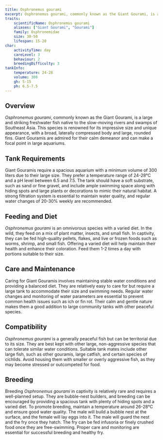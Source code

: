 ```yaml
---
title: Osphronemus gourami
excerpt: Osphronemus gourami, commonly known as the Giant Gourami, is a large and impressive freshwater fish from Southeast Asia, admired for its size and striking appearance.
traits:
    scientificName: Osphronemus gourami
    aliases: ["Giant Gourami", "Gourami"]
    family: Osphronemidae
    size: 30-50
    lifespan: 15-20
char:
    activityTime: day
    careLevel: 3
    behaviour: 2
    breedingDifficulty: 3
tankInfo:
    temperature: 24-28
    volume: 300
    gh: 5-15
    ph: 6.5-7.5
---
```


## Overview
*Osphronemus gourami*, commonly known as the Giant Gourami, is a large and striking freshwater fish native to the slow-moving rivers and swamps of Southeast Asia. This species is renowned for its impressive size and unique appearance, with a broad, laterally compressed body and large, rounded fins. Giant Gouramis are admired for their calm demeanor and can make a focal point in large aquariums.

## Tank Requirements
Giant Gouramis require a spacious aquarium with a minimum volume of 300 liters due to their large size. They prefer a temperature range of 24-28°C and a pH level between 6.5 and 7.5. The tank should have a soft substrate, such as sand or fine gravel, and include ample swimming space along with hiding spots and large plants or decorations to mimic their natural habitat. A strong filtration system is essential to maintain water quality, and regular water changes of 20-30% weekly are recommended.

## Feeding and Diet
*Osphronemus gourami* is an omnivorous species with a varied diet. In the wild, they feed on a mix of plant matter, insects, and small fish. In captivity, they can be fed high-quality pellets, flakes, and live or frozen foods such as worms, shrimp, and small fish. Offering a varied diet will help maintain their health and enhance their coloration. Feed them 1-2 times a day with portions suitable to their size.

## Care and Maintenance
Caring for Giant Gouramis involves maintaining stable water conditions and providing a balanced diet. They are relatively easy to care for but require a large tank to accommodate their size and swimming needs. Regular water changes and monitoring of water parameters are essential to prevent common health issues such as ich or fin rot. Their calm and gentle nature makes them a good addition to large community tanks with other peaceful species.

## Compatibility
*Osphronemus gourami* is a generally peaceful fish but can be territorial due to its size. They are best kept with other large, non-aggressive species that can tolerate similar water conditions. Suitable tank mates include other large fish, such as other gouramis, large catfish, and certain species of cichlids. Avoid housing them with smaller or overly aggressive fish, as they may become stressed or outcompeted for food.

## Breeding
Breeding *Osphronemus gourami* in captivity is relatively rare and requires a well-planned setup. They are bubble-nest builders, and breeding can be encouraged by providing a spacious tank with plenty of hiding spots and a varied diet. To promote breeding, maintain a temperature around 26-28°C and ensure good water quality. The male will build a bubble nest at the surface, and the female will lay eggs into it. The male will guard the nest and the fry once they hatch. The fry can be fed infusoria or finely crushed food once they are free-swimming. Proper care and monitoring are essential for successful breeding and healthy fry.